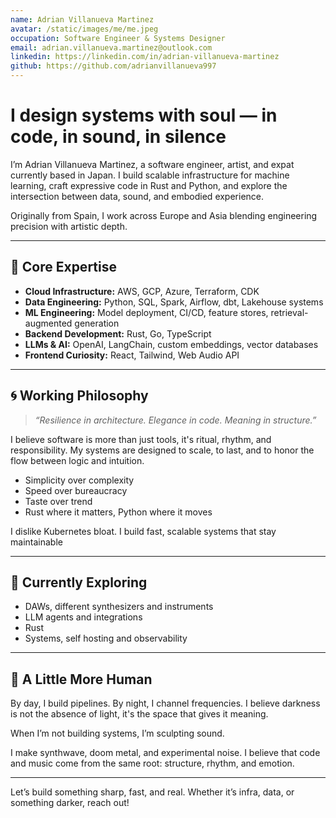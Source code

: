 ```yaml
---
name: Adrian Villanueva Martinez
avatar: /static/images/me/me.jpeg
occupation: Software Engineer & Systems Designer
email: adrian.villanueva.martinez@outlook.com
linkedin: https://linkedin.com/in/adrian-villanueva-martinez
github: https://github.com/adrianvillanueva997
---
```


# I design systems with soul — in code, in sound, in silence

I’m Adrian Villanueva Martinez, a software engineer, artist, and expat currently based in Japan. I build scalable infrastructure for machine learning, craft expressive code in Rust and Python, and explore the intersection between data, sound, and embodied experience.

Originally from Spain, I work across Europe and Asia blending engineering precision with artistic depth.

---

## 🔧 Core Expertise

- **Cloud Infrastructure:** AWS, GCP, Azure, Terraform, CDK
- **Data Engineering:** Python, SQL, Spark, Airflow, dbt, Lakehouse systems
- **ML Engineering:** Model deployment, CI/CD, feature stores, retrieval-augmented generation
- **Backend Development:** Rust, Go, TypeScript
- **LLMs & AI:** OpenAI, LangChain, custom embeddings, vector databases
- **Frontend Curiosity:** React, Tailwind, Web Audio API

---

## 🌀 Working Philosophy

> _“Resilience in architecture. Elegance in code. Meaning in structure.”_

I believe software is more than just tools, it's ritual, rhythm, and responsibility. My systems are designed to scale, to last, and to honor the flow between logic and intuition.

- Simplicity over complexity
- Speed over bureaucracy
- Taste over trend
- Rust where it matters, Python where it moves

I dislike Kubernetes bloat. I build fast, scalable systems that stay maintainable

---

## 🎯 Currently Exploring

- DAWs, different synthesizers and instruments
- LLM agents and integrations
- Rust
- Systems, self hosting and observability

---

## 🖤 A Little More Human

By day, I build pipelines.
By night, I channel frequencies.
I believe darkness is not the absence of light, it's the space that gives it meaning.

When I’m not building systems, I’m sculpting sound.

I make synthwave, doom metal, and experimental noise. I believe that code and music come from the same root: structure, rhythm, and emotion.

---

Let’s build something sharp, fast, and real.
Whether it’s infra, data, or something darker, reach out!
